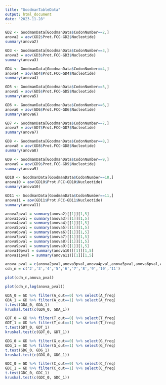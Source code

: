 ```yaml
---
title: "GoodmanTableData"
output: html_document
date: "2023-11-28"
---
```


```r
GD2 <- GoodmanData[GoodmanData$CodonNumber==2,]
anova2 = aov(GD2$Prot.FCC~GD2$Nucleotide)
summary(anova2)
```
```r
GD3 <- GoodmanData[GoodmanData$CodonNumber==3,]
anova3 = aov(GD3$Prot.FCC~GD3$Nucleotide)
summary(anova3)
```
```r
GD4 <- GoodmanData[GoodmanData$CodonNumber==4,]
anova4 = aov(GD4$Prot.FCC~GD4$Nucleotide)
summary(anova4)
```
```r
GD5 <- GoodmanData[GoodmanData$CodonNumber==5,]
anova5 = aov(GD5$Prot.FCC~GD5$Nucleotide)
summary(anova5)
```
```r
GD6 <- GoodmanData[GoodmanData$CodonNumber==6,]
anova6 = aov(GD6$Prot.FCC~GD6$Nucleotide)
summary(anova6)
```
```r
GD7 <- GoodmanData[GoodmanData$CodonNumber==7,]
anova7 = aov(GD7$Prot.FCC~GD7$Nucleotide)
summary(anova7)
```
```r
GD8 <- GoodmanData[GoodmanData$CodonNumber==8,]
anova8 = aov(GD8$Prot.FCC~GD8$Nucleotide)
summary(anova8)
```
```r
GD9 <- GoodmanData[GoodmanData$CodonNumber==9,]
anova9 = aov(GD9$Prot.FCC~GD9$Nucleotide)
summary(anova9)
```
```r
GD10 <- GoodmanData[GoodmanData$CodonNumber==10,]
anova10 = aov(GD10$Prot.FCC~GD10$Nucleotide)
summary(anova10)
```
```r
GD11 <- GoodmanData[GoodmanData$CodonNumber==11,]
anova11 = aov(GD11$Prot.FCC~GD11$Nucleotide)
summary(anova11)
```
```r
anova2pval = summary(anova2)[[1]][1,5]
anova3pval = summary(anova3)[[1]][1,5]
anova4pval = summary(anova4)[[1]][1,5]
anova5pval = summary(anova5)[[1]][1,5]
anova6pval = summary(anova6)[[1]][1,5]
anova7pval = summary(anova7)[[1]][1,5]
anova8pval = summary(anova8)[[1]][1,5]
anova9pval = summary(anova9)[[1]][1,5]
anova10pval = summary(anova10)[[1]][1,5]
anova11pval = summary(anova11)[[1]][1,5]

```
```r
anova_pval = c(anova2pval,anova3pval,anova4pval,anova5pval,anova6pval,anova7pval,anova8pval,anova9pval,anova10pval,anova11pval)
cdn_n = c('2','3','4','5','6','7','8','9','10','11')

plot(cdn_n,anova_pval)
```
```r
plot(cdn_n,log(anova_pval))
```


```r
GDA_0 = GD %>% filter(A_out==0) %>% select(A_freq)
GDA_1 = GD %>% filter(A_out==1) %>% select(A_freq)
t.test(GDA_0, GDA_1)
kruskal.test(c(GDA_0, GDA_1))

GDT_0 = GD %>% filter(T_out==0) %>% select(T_freq)
GDT_1 = GD %>% filter(T_out==1) %>% select(T_freq)
t.test(GDT_0, GDT_1)
kruskal.test(c(GDT_0, GDT_1))

GDG_0 = GD %>% filter(G_out==0) %>% select(G_freq)
GDG_1 = GD %>% filter(G_out==1) %>% select(G_freq)
t.test(GDG_0, GDG_1)
kruskal.test(c(GDG_0, GDG_1))

GDC_0 = GD %>% filter(C_out==0) %>% select(C_freq)
GDC_1 = GD %>% filter(C_out==1) %>% select(C_freq)
t.test(GDC_0, GDC_1)
kruskal.test(c(GDC_0, GDC_1))
```








